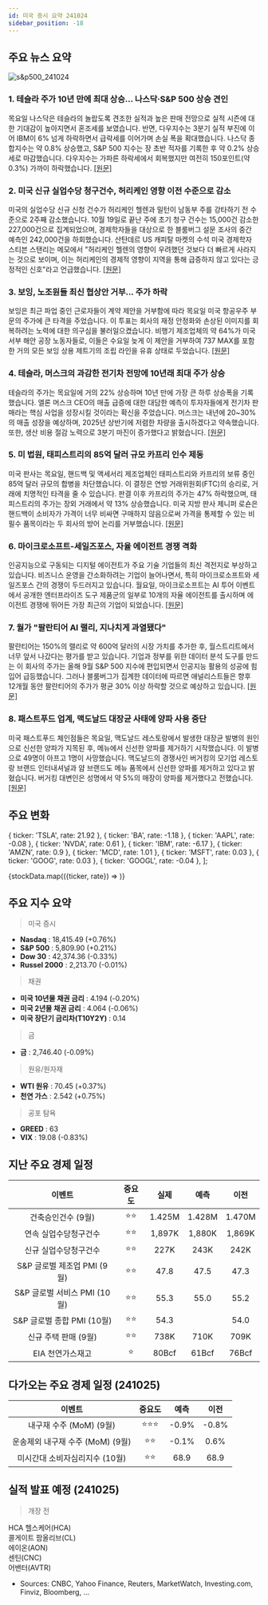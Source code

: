 ```yaml
---
id: 미국 증시 요약 241024
sidebar_position: -18
---
```


## 주요 뉴스 요약

![s&p500_241024](/map/241024.png)

### 1. **테슬라 주가 10년 만에 최대 상승... 나스닥·S&P 500 상승 견인**

목요일 나스닥은 테슬라의 놀랍도록 견조한 실적과 높은 판매 전망으로 실적 시즌에 대한 기대감이 높아지면서 혼조세를 보였습니다. 반면, 다우지수는 3분기 실적 부진에 이어 IBM이 6% 넘게 하락하면서 급락세를 이어가며 손실 폭을 확대했습니다. 나스닥 종합지수는 약 0.8% 상승했고, S&P 500 지수는 장 초반 적자를 기록한 후 약 0.2% 상승세로 마감했습니다. 다우지수는 가파른 하락세에서 회복했지만 여전히 150포인트(약 0.3%) 가까이 하락했습니다. [[원문]](https://finance.yahoo.com/news/live/stock-market-today-tesla-has-best-day-in-over-a-decade-leading-nasdaq-and-sp-500-higher-200235197.html)

### 2. **미국 신규 실업수당 청구건수, 허리케인 영향 이전 수준으로 감소**

미국의 실업수당 신규 신청 건수가 허리케인 헬렌과 밀턴이 남동부 주를 강타하기 전 수준으로 2주째 감소했습니다. 10월 19일로 끝난 주에 초기 청구 건수는 15,000건 감소한 227,000건으로 집계되었으며, 경제학자들을 대상으로 한 블룸버그 설문 조사의 중간 예측인 242,000건을 하회했습니다. 산탄데르 US 캐피탈 마켓의 수석 미국 경제학자 스티븐 스탠리는 메모에서 "허리케인 헬렌의 영향이 우려했던 것보다 더 빠르게 사라지는 것으로 보이며, 이는 허리케인의 경제적 영향이 지역을 통해 급증하지 않고 있다는 긍정적인 신호"라고 언급했습니다. [[원문]](https://www.bloomberg.com/news/articles/2024-10-24/us-initial-jobless-claims-drop-amid-volatility-after-hurricanes?srnd=phx-markets&embedded-checkout=true)

### 3. **보잉, 노조원들 최신 협상안 거부... 주가 하락**

보잉은 최근 파업 중인 근로자들이 계약 제안을 거부함에 따라 목요일 미국 항공우주 부문의 주가에 큰 타격을 주었습니다. 이 투표는 회사의 재정 안정화와 손상된 이미지를 회복하려는 노력에 대한 의구심을 불러일으켰습니다. 비행기 제조업체의 약 64%가 미국 서부 해안 공장 노동자들로, 이들은 수요일 늦게 이 제안을 거부하여 737 MAX를 포함한 거의 모든 보잉 상용 제트기의 조립 라인을 유휴 상태로 두었습니다. [[원문]](https://www.reuters.com/business/aerospace-defense/boeing-shares-fall-27-after-workers-reject-latest-labor-offer-2024-10-24/)

### 4. **테슬라, 머스크의 과감한 전기차 전망에 10년래 최대 주가 상승**

테슬라의 주가는 목요일에 거의 22% 상승하며 10년 만에 가장 큰 하루 상승폭을 기록했습니다. 엘론 머스크 CEO의 매출 급증에 대한 대담한 예측이 투자자들에게 전기차 판매라는 핵심 사업을 성장시킬 것이라는 확신을 주었습니다. 머스크는 내년에 20~30%의 매출 성장을 예상하며, 2025년 상반기에 저렴한 차량을 출시하겠다고 약속했습니다. 또한, 생산 비용 절감 노력으로 3분기 마진이 증가했다고 밝혔습니다. [[원문]](https://www.reuters.com/business/autos-transportation/tesla-allays-investor-fears-with-crucial-ev-growth-forecast-shares-jump-2024-10-24/)

### 5. **미 법원, 태피스트리의 85억 달러 규모 카프리 인수 제동**

미국 판사는 목요일, 핸드백 및 액세서리 제조업체인 태피스트리와 카프리의 보류 중인 85억 달러 규모의 합병을 차단했습니다. 이 결정은 연방 거래위원회(FTC)의 승리로, 거래에 치명적인 타격을 줄 수 있습니다. 판결 이후 카프리의 주가는 47% 하락했으며, 태피스트리의 주가는 장외 거래에서 약 13% 상승했습니다. 미국 지방 판사 제니퍼 로숀은 핸드백이 소비자가 가격이 너무 비싸면 구매하지 않음으로써 가격을 통제할 수 있는 비필수 품목이라는 두 회사의 방어 논리를 거부했습니다. [[원문]](https://www.reuters.com/legal/government/us-court-blocks-tapestrys-85-billion-acquisition-rival-capri-2024-10-24/)

### 6. **마이크로소프트-세일즈포스, 자율 에이전트 경쟁 격화**

인공지능으로 구동되는 디지털 에이전트가 주요 기술 기업들의 최신 격전지로 부상하고 있습니다. 비즈니스 운영을 간소화하려는 기업이 늘어나면서, 특히 마이크로소프트와 세일즈포스 간의 경쟁이 두드러지고 있습니다. 월요일, 마이크로소프트는 AI 투어 이벤트에서 공개한 엔터프라이즈 도구 제품군의 일부로 10개의 자율 에이전트를 출시하며 에이전트 경쟁에 뛰어든 가장 최근의 기업이 되었습니다. [[원문]](https://finance.yahoo.com/news/microsoft-and-salesforce-clash-as-autonomous-agent-race-heats-up-100056224.html)

### 7. **월가 "팔란티어 AI 랠리, 지나치게 과열됐다"**

팔란티어는 150%의 랠리로 약 600억 달러의 시장 가치를 추가한 후, 월스트리트에서 너무 앞서 나갔다는 평가를 받고 있습니다. 기업과 정부를 위한 데이터 분석 도구를 만드는 이 회사의 주가는 올해 9월 S&P 500 지수에 편입되면서 인공지능 활용의 성공에 힘입어 급등했습니다. 그러나 블룸버그가 집계한 데이터에 따르면 애널리스트들은 향후 12개월 동안 팔란티어의 주가가 평균 30% 이상 하락할 것으로 예상하고 있습니다. [[원문]](https://finance.yahoo.com/news/palantir-ai-driven-rally-gone-121504987.html)

### 8. **패스트푸드 업계, 맥도날드 대장균 사태에 양파 사용 중단**

미국 패스트푸드 체인점들은 목요일, 맥도날드 레스토랑에서 발생한 대장균 발병의 원인으로 신선한 양파가 지목된 후, 메뉴에서 신선한 양파를 제거하기 시작했습니다. 이 발병으로 49명이 아프고 1명이 사망했습니다. 맥도날드의 경쟁사인 버거킹의 모기업 레스토랑 브랜드 인터내셔널과 얌 브랜드도 메뉴 품목에서 신선한 양파를 제거하고 있다고 밝혔습니다. 버거킹 대변인은 성명에서 약 5%의 매장이 양파를 제거했다고 전했습니다. [[원문]](https://www.reuters.com/business/retail-consumer/mcdonalds-onions-under-scrutiny-after-us-e-coli-outbreak-2024-10-24/)

## 주요 변화

  { ticker: 'TSLA', rate: 21.92 },
  { ticker: 'BA', rate: -1.18 },
  { ticker: 'AAPL', rate: -0.08 },
  { ticker: 'NVDA', rate: 0.61 },
  { ticker: 'IBM', rate: -6.17 },
  { ticker: 'AMZN', rate: 0.9 },
  { ticker: 'MCD', rate: 1.01 },
  { ticker: 'MSFT', rate: 0.03 },
  { ticker: 'GOOG', rate: 0.03 },
  { ticker: 'GOOGL', rate: -0.04 },
];

{stockData.map(({ticker, rate}) => <StockCardMini key={ticker} ticker={ticker} rate={rate}></StockCardMini>)}

## 주요 지수 요약

> 미국 증시

- **Nasdaq** : 18,415.49 (+0.76%)
- **S&P 500** : 5,809.90 (+0.21%)
- **Dow 30** : 42,374.36 (-0.33%)
- **Russel 2000** : 2,213.70 (-0.01%)

> 채권

- **미국 10년물 채권 금리** : 4.194 (-0.20%)
- **미국 2년물 채권 금리** : 4.064 (-0.06%)
- **미국 장단기 금리차(T10Y2Y)** : 0.14

> 금

- **금** : 2,746.40 (-0.09%)

> 원유/원자재

- **WTI 원유** : 70.45 (+0.37%)
- **천연 가스** : 2.542 (+0.75%)

> 공포 탐욕

- **GREED** : 63
- **VIX** : 19.08 (-0.83%)

## 지난 주요 경제 일정

|            이벤트            | 중요도 |  실제  |  예측  |  이전  |
| :--------------------------: | :----: | :----: | :----: | :----: |
|      건축승인건수 (9월)      |  ⭐⭐  | 1.425M | 1.428M | 1.470M |
|    연속 실업수당청구건수     |  ⭐⭐  | 1,897K | 1,880K | 1,869K |
|    신규 실업수당청구건수     |  ⭐⭐  |  227K  |  243K  |  242K  |
| S&P 글로벌 제조업 PMI (9월)  |  ⭐⭐  |  47.8  |  47.5  |  47.3  |
| S&P 글로벌 서비스 PMI (10월) |  ⭐⭐  |  55.3  |  55.0  |  55.2  |
|  S&P 글로벌 종합 PMI (10월)  |  ⭐⭐  |  54.3  |        |  54.0  |
|     신규 주택 판매 (9월)     |  ⭐⭐  |  738K  |  710K  |  709K  |
|       EIA 천연가스재고       |   ⭐   | 80Bcf  | 61Bcf  | 76Bcf  |

## 다가오는 주요 경제 일정 (241025)

|              이벤트              | 중요도 | 예측  | 이전  |
| :------------------------------: | :----: | :---: | :---: |
|     내구재 수주 (MoM) (9월)      | ⭐⭐⭐ | -0.9% | -0.8% |
| 운송제외 내구재 수주 (MoM) (9월) |  ⭐⭐  | -0.1% | 0.6%  |
|  미시간대 소비자심리지수 (10월)  |  ⭐⭐  | 68.9  | 68.9  |

## 실적 발표 예정 (241025)

> 개장 전

HCA 헬스케어(HCA)  
콜게이트 팜올리브(CL)  
에이온(AON)  
센틴(CNC)  
어밴터(AVTR)

- Sources: CNBC, Yahoo Finance, Reuters, MarketWatch, Investing.com, Finviz, Bloomberg, ...
